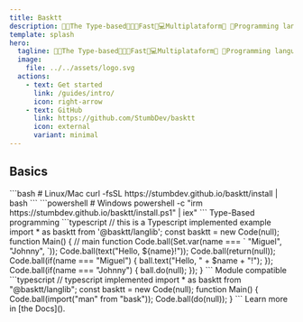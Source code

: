 ```yaml
---
title: Basktt
description: 👨‍💻The Type-based👨‍💻🚀Fast🚀💻Multiplataform📱 📜Programming language📜
template: splash
hero:
  tagline: 👨‍💻The Type-based👨‍💻🚀Fast🚀💻Multiplataform📱 📜Programming language📜
  image:
    file: ../../assets/logo.svg
  actions:
    - text: Get started
      link: /guides/intro/
      icon: right-arrow
    - text: GitHub
      link: https://github.com/StumbDev/basktt
      icon: external
      variant: minimal
---
```



## Basics
<CardGrid stagger>
   <Card title="Install it!" icon="seti:powershell">
   ```bash
   # Linux/Mac
   curl -fsSL https://stumbdev.github.io/basktt/install | bash
   ```
   ```powershell
   # Windows
   powershell -c "irm https://stumbdev.github.io/basktt/install.ps1" | iex"
   ```
   </Card>
</CardGrid>
<CardGrid stagger>
	<Card title="Types" icon="pencil">
		Type-Based programming
		```typescript
		// this is a Typescript implemented example
import * as basktt from '@basktt/langlib';
const basktt = new Code(null);
function Main() {
     // main function
     Code.ball(Set.var(name === `
     "Miguel",
     "Johnny",
     `));
     Code.ball(text("Hello, ${name}!"));
     Code.ball(return(null));
     Code.ball(if(name === "Miguel") {
        ball.text("Hello, " + $name + "!");
     });
     Code.ball(if(name === "Johnny") {
        ball.do(null);
     });
}
		```
	</Card>
	<Card title="Modules" icon="add-document">
		Module compatible <Badge text="New" size="small" />
		```typescript
		// typescript implemented
		import * as basktt from "@basktt/langlib";
		const basktt = new Code(null);
		function Main() {
		Code.ball(import("man" from "bask"));
		Code.ball(do(null));
		}
		```
	</Card>
	<Card title="Learn even more!" icon="open-book">
		Learn more in [the Docs]().
	</Card>
</CardGrid>
